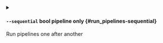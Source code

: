 
<details className="config-field -function" data-expandable="false">
<summary>

#### `--sequential` <span class="config-field-type">bool</span> <span class="config-field-enum"></span> <span class="config-field-default -return"></span> <span class="config-field-required" data-required="false">pipeline only</span>  {#run_pipelines-sequential}

Run pipelines one after another

</summary>



</details>
